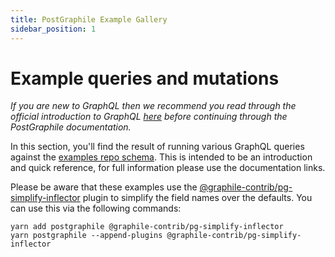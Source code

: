 ```yaml
---
title: PostGraphile Example Gallery
sidebar_position: 1
---
```



# Example queries and mutations

_If you are new to GraphQL then we recommend you read through the official
introduction to GraphQL [here](https://graphql.org/learn/) before continuing
through the PostGraphile documentation._

In this section, you'll find the result of running various GraphQL queries against the
[examples repo schema](https://github.com/graphile/examples/tree/master/db).
This is intended to be an introduction and quick reference, for full information
please use the documentation links.

Please be aware that these examples use the
[@graphile-contrib/pg-simplify-inflector](https://github.com/graphile-contrib/pg-simplify-inflector)
plugin to simplify the field names over the defaults. You can use this via the
following commands:

```
yarn add postgraphile @graphile-contrib/pg-simplify-inflector
yarn postgraphile --append-plugins @graphile-contrib/pg-simplify-inflector
```

<DocCardList />
